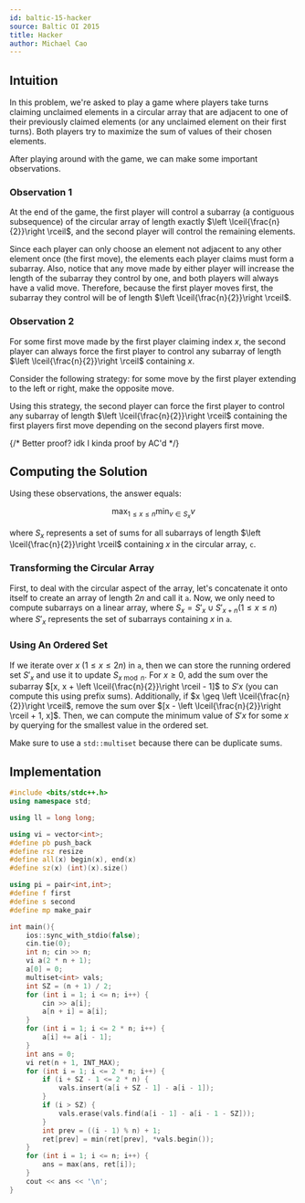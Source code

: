 ```yaml
---
id: baltic-15-hacker
source: Baltic OI 2015
title: Hacker
author: Michael Cao
---
```


## Intuition

In this problem, we're asked to play a game where players take turns claiming
unclaimed elements in a circular array that are adjacent to one of their
previously claimed elements (or any unclaimed element on their first turns).
Both players try to maximize the sum of values of their chosen elements.

After playing around with the game, we can make some important observations.

### Observation 1

<Info title = "Observation">

At the end of the game, the first player will control a subarray (a contiguous
subsequence) of the circular array of length exactly
$\left \lceil{\frac{n}{2}}\right \rceil$, and the second player will control the
remaining elements.

</Info>

Since each player can only choose an element not adjacent to any other element
once (the first move), the elements each player claims must form a subarray.
Also, notice that any move made by either player will increase the length of the
subarray they control by one, and both players will always have a valid move.
Therefore, because the first player moves first, the subarray they control will
be of length $\left \lceil{\frac{n}{2}}\right \rceil$.

### Observation 2

<Info title = "Observation">

For some first move made by the first player claiming index $x$, the second
player can always force the first player to control any subarray of length
$\left \lceil{\frac{n}{2}}\right \rceil$ containing $x$.

</Info>

Consider the following strategy: for some move by the first player extending to
the left or right, make the opposite move.

Using this strategy, the second player can force the first player to control any
subarray of length $\left \lceil{\frac{n}{2}}\right \rceil$ containing the first
players first move depending on the second players first move.

{/* Better proof? idk I kinda proof by AC'd */}

## Computing the Solution

Using these observations, the answer equals:

$$
\max_{1 \leq x \leq n}\min_{v \in S_x}v
$$

where $S_x$ represents a set of sums for all subarrays of length
$\left \lceil{\frac{n}{2}}\right \rceil$ containing $x$ in the circular array,
$\texttt{c}$.

### Transforming the Circular Array

First, to deal with the circular aspect of the array, let's concatenate it onto
itself to create an array of length $2n$ and call it $\texttt{a}$. Now, we only
need to compute subarrays on a linear array, where
$S_x = S'_x \cup S'_{x + n} (1 \leq x \leq n)$ where $S'_x$ represents the set
of subarrays containing $x$ in $\texttt{a}$.

### Using An Ordered Set

If we iterate over $x$ $(1 \leq x \leq 2n)$ in $\texttt{a}$, then we can store
the running ordered set $S'_x$ and use it to update $S_{x \bmod n}$. For
$x \geq 0$, add the sum over the subarray
$[x, x + \left \lceil{\frac{n}{2}}\right \rceil - 1]$ to $S'x$ (you can compute
this using prefix sums). Additionally, if
$x \geq \left \lceil{\frac{n}{2}}\right \rceil$, remove the sum over
$[x - \left \lceil{\frac{n}{2}}\right \rceil + 1, x]$. Then, we can compute the
minimum value of $S'x$ for some $x$ by querying for the smallest value in the
ordered set.

<Warning>

Make sure to use a `std::multiset` because there can be duplicate sums.

</Warning>

## Implementation

```cpp
#include <bits/stdc++.h>
using namespace std;

using ll = long long;

using vi = vector<int>;
#define pb push_back
#define rsz resize
#define all(x) begin(x), end(x)
#define sz(x) (int)(x).size()

using pi = pair<int,int>;
#define f first
#define s second
#define mp make_pair

int main(){
	ios::sync_with_stdio(false);
	cin.tie(0);
	int n; cin >> n;
	vi a(2 * n + 1);
	a[0] = 0;
	multiset<int> vals;
	int SZ = (n + 1) / 2;
	for (int i = 1; i <= n; i++) {
		cin >> a[i];
		a[n + i] = a[i];
	}
	for (int i = 1; i <= 2 * n; i++) {
		a[i] += a[i - 1];
	}
	int ans = 0;
	vi ret(n + 1, INT_MAX);
	for (int i = 1; i <= 2 * n; i++) {
		if (i + SZ - 1 <= 2 * n) {
			vals.insert(a[i + SZ - 1] - a[i - 1]);
		}
		if (i > SZ) {
			vals.erase(vals.find(a[i - 1] - a[i - 1 - SZ]));
		}
		int prev = ((i - 1) % n) + 1;
		ret[prev] = min(ret[prev], *vals.begin());
	}
	for (int i = 1; i <= n; i++) {
		ans = max(ans, ret[i]);
	}
	cout << ans << '\n';
}
```
